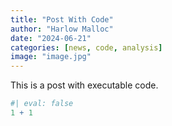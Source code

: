 ```yaml
---
title: "Post With Code"
author: "Harlow Malloc"
date: "2024-06-21"
categories: [news, code, analysis]
image: "image.jpg"
---
```


This is a post with executable code.

```r
#| eval: false
1 + 1
```
